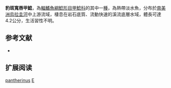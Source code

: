 {{Speciesbox
| name = 豹斑寬唇甲鯰
| image = 
| image_width = 250px
| image_caption = 
| status = NE
| status_system = IUCN3.1
| genus = Eurycheilichthys
| species = pantherinus
| authority = Reis & Schaefer, 1992
| synonyms = 
}}

'''豹斑寬唇甲鯰'''，為[[輻鰭魚綱|輻鰭魚綱]][[鯰形目|鯰形目]][[甲鯰科|甲鯰科]]的其中一[[種|種]]，為熱帶淡水魚，分布於[[南美洲|南美洲]][[烏拉圭河|烏拉圭河]]中上游流域，棲息在岩石底質、流動快速的溪流底層水域，體長可達4.2公分，生活習性不明。

==参考文献==
*{{FishBase_species|genus=Eurycheilichthys|species=pantherinus|year=2014|month=12}}

== 扩展阅读 ==
{{refbegin}}
{{wikispecies-inline|Eurycheilichthys pantherinus|豹斑寬唇甲鯰}}
{{refend}}
{{Taxonbar|from=Q3755995}}

[[Category:寬唇甲鯰屬|pantherinus]]
[[Category:1992年描述的鱼类|E]]